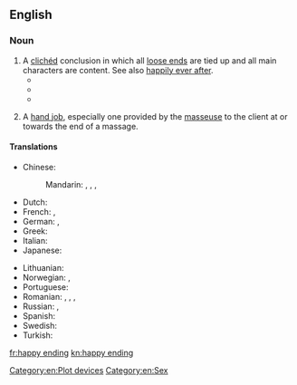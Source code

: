 ==English==

===Noun===
{{en-noun}}

# A [[clichéd]] conclusion in which all [[loose end]]s are tied up and all main characters are content. See also [[happily ever after]].
#* {{quote-book
|year=1930
|title=The Conquest of Happiness
|first=Bertrand
|last=Russell
|authorlink=Bertrand Russell
|passage=Life is not to be conceived on the analogy of a melodrama in which the hero and heroine go through incredible misfortunes for which they are compensated by a '''happy ending'''.
}}
#* {{quote-video
|date=1957-07-06
|title={{w|What's Opera, Doc?}}
|people=Mel Blanc
|role=Bugs Bunny
|passage=Well, what did you expect in an opera? A '''happy ending'''?
}}
#* {{quote-song
|year=1987
|title=Storybook Love
|composer={{w|Willy DeVille}}
|passage=And she said: / "Don't you know that storybook loves, / Always have a '''happy ending'''."
}}
# {{lb|en|vulgar|slang|used euphemistically}} A [[hand job]], especially one provided by the [[masseuse]] to the client at or towards the end of a massage.

====Translations====
{{trans-top|happy end}}
* Chinese:
*: Mandarin: {{t+|cmn|大團圓|sc=Hani}}, {{t+|cmn|大团圆|tr=dàtuányuán|sc=Hani}}, {{t|cmn|大團圓結局|sc=Hani}}, {{t|cmn|大团圆结局|tr=dàtuányuán jiéjú|sc=Hani}}
* Dutch: {{t|nl|blijeinde|n}}
* French: {{t|fr|fin heureuse|f}}, {{t+|fr|happy end|m}}
* German: {{t+|de|Happy End|n}}, {{t|de|glückliches Ende|n}}
* Greek: {{t+|el|χάπι εντ|n}}
* Italian: {{t|it|lieto fine|m}}
* Japanese: {{t|ja|ハッピーエンド|tr=happīendo}}
{{trans-mid}}
* Lithuanian: {{t|lt|laiminga pabaiga|f}}
* Norwegian: {{t|no|lykkelig slutt|m}}, {{t|no|happy ending|m}}
* Portuguese: {{t|pt|final feliz|m}}
* Romanian: {{t|ro|final norocos|n}}, {{t|ro|final fericit|n}}, {{t|ro|final reușit|n}}, {{t|ro|sfârșit fericit|n}}
* Russian: {{t|ru|счастли́вый коне́ц|m}}, {{t+|ru|хэ́ппи-э́нд|m}}
* Spanish: {{t|es|final feliz|m}}
* Swedish: {{t|sv|lyckligt slut|n}}
* Turkish: {{t|tr|mutlu son}}
{{trans-bottom}}

[[Category:en:Plot devices]]
[[Category:en:Sex]]

[[fr:happy ending]]
[[kn:happy ending]]